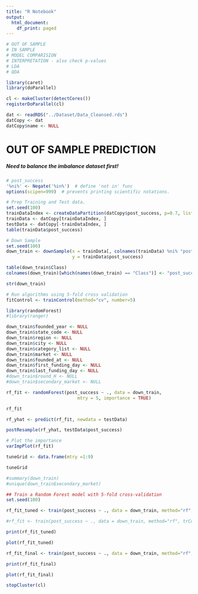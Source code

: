 ```yaml
---
title: "R Notebook"
output:
  html_document:
    df_print: paged
---
```

```r
# OUT OF SAMPLE
# IN SAMPLE
# MODEL COMPARISION
# INTERPRETATION - also check p-values
# LDA
# QDA

library(caret)
library(doParallel)
```

```r
cl <- makeCluster(detectCores())
registerDoParallel(cl)
```


```r
dat <- readRDS("../Dataset/Data_Cleansed.rds")
datCopy <- dat
datCopy$name <- NULL
```

# OUT OF SAMPLE PREDICTION
##### Need to balance the imbalance dataset first!

```r
# post_success
'%ni%' <- Negate('%in%')  # define 'not in' func
options(scipen=999)  # prevents printing scientific notations.

# Prep Training and Test data.
set.seed(100)
trainDataIndex <- createDataPartition(datCopy$post_success, p=0.7, list = F)  # 70% training data
trainData <- datCopy[trainDataIndex, ]
testData <- datCopy[-trainDataIndex, ]
table(trainData$post_success)
```

```r
# Down Sample
set.seed(100)
down_train <- downSample(x = trainData[, colnames(trainData) %ni% "post_success"],
                         y = trainData$post_success)

table(down_train$Class)
colnames(down_train)[which(names(down_train) == "Class")] <- "post_success"
```

```r
str(down_train)
```


```r
# Run algorithms using 5-fold cross validation
fitControl <- trainControl(method="cv", number=5)
```

```r
library(randomForest)
#library(ranger)
```

```r
down_train$founded_year <- NULL
down_train$state_code <- NULL
down_train$region <- NULL
down_train$city <- NULL
down_train$category_list <- NULL
down_train$market <- NULL
down_train$founded_at <- NULL
down_train$first_funding_day <- NULL
down_train$last_funding_day <- NULL
#down_train$round_H <- NULL
#down_train$secondary_market <- NULL
```

```r
rf_fit <- randomForest(post_success ~ ., data = down_train,
                           mtry = 5, importance = TRUE)

rf_fit
```

```r
rf_yhat <- predict(rf_fit, newdata = testData)

postResample(rf_yhat, testData$post_success)
```

```r
# Plot the importance
varImpPlot(rf_fit)
```


```r
tuneGrid <- data.frame(mtry =1:9)

tuneGrid
```

```r
#summary(down_train)
#unique(down_train$secondary_market)
```


```r
## Train a Random Forest model with 5-fold cross-validation
set.seed(100)

rf_fit_tuned <- train(post_success ~ ., data = down_train, method="rf", trControl=fitControl, tuneGrid = tuneGrid)

#rf_fit <- train(post_success ~ ., data = down_train, method="rf", trControl=fitControl)
```

```r
print(rf_fit_tuned)
```

```r
plot(rf_fit_tuned)
```

```r
rf_fit_final <- train(post_success ~ ., data = down_train, method="rf", trControl=fitControl)
```

```r
print(rf_fit_final)
```

```r
plot(rf_fit_final)
```

```r
stopCluster(cl)
```




